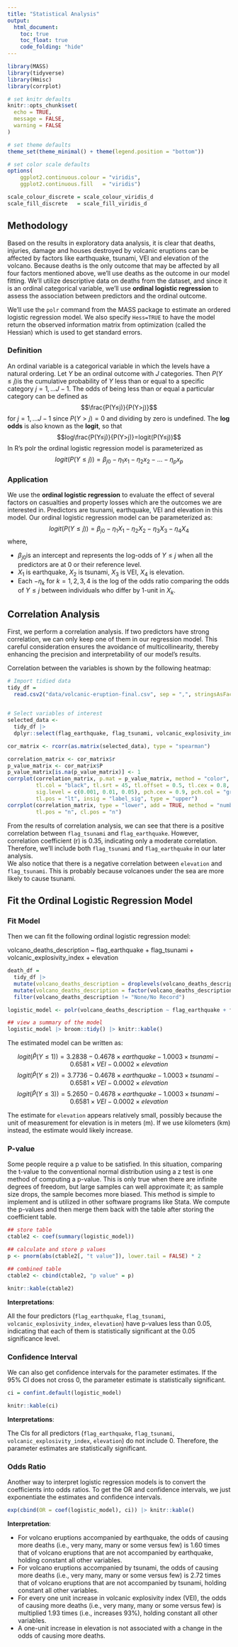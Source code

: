 ```yaml
---
title: "Statistical Analysis"
output: 
  html_document:
    toc: true
    toc_float: true
    code_folding: "hide"
---
```



```r
library(MASS)
library(tidyverse)
library(Hmisc)
library(corrplot)

# set knitr defaults
knitr::opts_chunk$set(
  echo = TRUE, 
  message = FALSE, 
  warning = FALSE
)

# set theme defaults
theme_set(theme_minimal() + theme(legend.position = "bottom"))

# set color scale defaults
options(
    ggplot2.continuous.colour = "viridis",
    ggplot2.continuous.fill   = "viridis")

scale_colour_discrete = scale_colour_viridis_d
scale_fill_discrete   = scale_fill_viridis_d
```

## Methodology

Based on the results in exploratory data analysis, it is clear that deaths, injuries, damage and houses destroyed by volcanic eruptions can be affected by factors like earthquake, tsunami, VEI and elevation of the volcano. Because deaths is the only outcome that may be affected by all four factors mentioned above, we'll use deaths as the outcome in our model fitting. We'll utilize descriptive data on deaths from the dataset, and since it is an ordinal categorical variable, we'll use **ordinal logistic regression** to assess the association between predictors and the ordinal outcome.

We'll use the `polr` command from the MASS package to estimate an ordered logistic regression model. We also specify `Hess=TRUE` to have the model return the observed information matrix from optimization (called the Hessian) which is used to get standard errors.

### Definition
An ordinal variable is a categorical variable in which the levels have a natural ordering. Let $Y$ be an ordinal outcome with $J$ categories. Then $P(Y≤j)$is the cumulative probability of $Y$ less than or equal to a specific category
$j=1,...J-1$. The odds of being less than or equal a particular category can be defined as
$$\frac{P(Y≤j)}{P(Y>j)}$$
for $j=1,...J-1$ since $P(Y>j) = 0$ and dividing by zero is undefined. The **log odds** is also known as the **logit**, so that
$$log\frac{P(Y≤j)}{P(Y>j)}=logit(P(Y≤j))$$
In R’s polr the ordinal logistic regression model is parameterized as
$$logit(P(Y≤j))=β_{j0}-η_{1}x_{1}-η_{2}x_{2}-...-η_{p}x_{p}$$

### Application

We use the **ordinal logistic regression** to evaluate the effect of several factors on casualties and property losses which are the outcomes we are interested in. Predictors are tsunami, earthquake, VEI and elevation in this model. Our ordinal logistic regression model can be parameterized as:
$$logit(P(Y≤j))=β_{j0}-η_{1}X_{1}-η_{2}X_{2}-η_{3}X_{3}-η_{4}X_{4}$$
where,  

* $β_{j0}$is an intercept and represents the log-odds of $Y≤j$ when all the predictors are at 0 or their reference level. 
* $X_{1}$ is earthquake, $X_{2}$ is tsunami, $X_{3}$ is VEI, $X_{4}$ is elevation.
* Each $-η_{k}$ for $k = 1,2,3,4$ is the log of the odds ratio comparing the odds of $Y≤j$ between individuals who differ by 1-unit in $X_{k}$.

## Correlation Analysis

First, we perform a correlation analysis. If two predictors have strong correlation, we can only keep one of them in our regression model. This careful consideration ensures the avoidance of multicollinearity, thereby enhancing the precision and interpretability of our model's results.

Correlation between the variables is shown by the following heatmap:
```r
# Import tidied data
tidy_df = 
  read.csv2("data/volcanic-eruption-final.csv", sep = ",", stringsAsFactors = TRUE) 
  

# Select variables of interest
selected_data <- 
  tidy_df |>
  dplyr::select(flag_earthquake, flag_tsunami, volcanic_explosivity_index, elevation)

cor_matrix <- rcorr(as.matrix(selected_data), type = "spearman")

correlation_matrix <- cor_matrix$r
p_value_matrix <- cor_matrix$P
p_value_matrix[is.na(p_value_matrix)] <- 1
corrplot(correlation_matrix, p.mat = p_value_matrix, method = "color",
         tl.col = "black", tl.srt = 45, tl.offset = 0.5, tl.cex = 0.8,
         sig.level = c(0.001, 0.01, 0.05), pch.cex = 0.9, pch.col = "grey20",
         tl.pos = "lt", insig = "label_sig", type = "upper")
corrplot(correlation_matrix, type = "lower", add = TRUE, method = "number",
         tl.pos = "n", cl.pos = "n")
```

From the results of correlation analysis, we can see that there is a positive correlation between `flag_tsunami` and `flag_earthquake`. However, correlation coefficient (r) is 0.35, indicating only a moderate correlation. Therefore, we'll include both `flag_tsunami` and `flag_earthquake` in our later analysis.   
We also notice that there is a negative correlation between `elevation` and `flag_tsunami`. This is probably because volcanoes under the sea are more likely to cause tsunami.



## Fit the Ordinal Logistic Regression Model

### Fit Model

Then we can fit the following ordinal logistic regression model:

volcano_deaths_description ~ flag_earthquake + flag_tsunami + volcanic_explosivity_index + elevation
```r
death_df = 
  tidy_df |>
  mutate(volcano_deaths_description = droplevels(volcano_deaths_description, exclude = "None/No Record")) |>
  mutate(volcano_deaths_description = factor(volcano_deaths_description, levels = c("Few (~1 to 50)", "Some (~51 to 100)", "Many (~101 to 1000)", "Very Many (~1001 or more)"))) |>
  filter(volcano_deaths_description != "None/No Record")

logistic_model <- polr(volcano_deaths_description ~ flag_earthquake + flag_tsunami + volcanic_explosivity_index + elevation, data = death_df, Hess=TRUE)

## view a summary of the model
logistic_model |> broom::tidy() |> knitr::kable()
```


The estimated model can be written as:

$$logit(\hat{P}(Y≤1))=3.2838-0.4678×earthquake-1.0003×tsunami-0.6581×VEI-0.0002×elevation$$
$$logit(\hat{P}(Y≤2))=3.7736-0.4678×earthquake-1.0003×tsunami-0.6581×VEI-0.0002×elevation$$
$$logit(\hat{P}(Y≤3))=5.2650-0.4678×earthquake-1.0003×tsunami-0.6581×VEI-0.0002×elevation$$

The estimate for `elevation` appears relatively small, possibly because the unit of measurement for elevation is in meters (m). If we use kilometers (km) instead, the estimate would likely increase.

### P-value

Some people require a p value to be satisfied. In this situation, comparing the t-value to the conventional normal distribution using a z test is one method of computing a p-value. This is only true when there are infinite degrees of freedom, but large samples can well approximate it; as sample size drops, the sample becomes more biased. This method is simple to implement and is utilized in other software programs like Stata. We compute the p-values and then merge them back with the table after storing the coefficient table.
```r
## store table
ctable2 <- coef(summary(logistic_model))

## calculate and store p values
p <- pnorm(abs(ctable2[, "t value"]), lower.tail = FALSE) * 2

## combined table
ctable2 <- cbind(ctable2, "p value" = p)

knitr::kable(ctable2)

```
**Interpretations**:

All the four predictors (`flag_earthquake`, `flag_tsunami`, `volcanic_explosivity_index`, `elevation`) have p-values less than 0.05, indicating that each of them is statistically significant at the 0.05 significance level.

### Confidence Interval

We can also get confidence intervals for the parameter estimates. If the 95% CI does not cross 0, the parameter estimate is statistically significant.
```r
ci = confint.default(logistic_model) 

knitr::kable(ci)
```
**Interpretations**:

The CIs for all predictors (`flag_earthquake`, `flag_tsunami`, `volcanic_explosivity_index`, `elevation`) do not include 0. Therefore, the parameter estimates are statistically significant.

### Odds Ratio

Another way to interpret logistic regression models is to convert the coefficients into odds ratios. To get the OR and confidence intervals, we just exponentiate the estimates and confidence intervals.
```r
exp(cbind(OR = coef(logistic_model), ci)) |> knitr::kable()
```
**Interpretation**:

* For volcano eruptions accompanied by earthquake, the odds of causing more deaths (i.e., very many, many or some versus few) is 1.60 times that of volcano eruptions that are not accompanied by earthquake, holding constant all other variables.
* For volcano eruptions accompanied by tsunami, the odds of causing more deaths (i.e., very many, many or some versus few) is 2.72 times that of volcano eruptions that are not accompanied by tsunami, holding constant all other variables.
* For every one unit increase in volcanic explosivity index (VEI), the odds of causing more deaths (i.e., very many, many or some versus few) is multiplied 1.93 times (i.e., increases 93%), holding constant all other variables.
* A one-unit increase in elevation is not associated with a change in the odds of causing more deaths.
